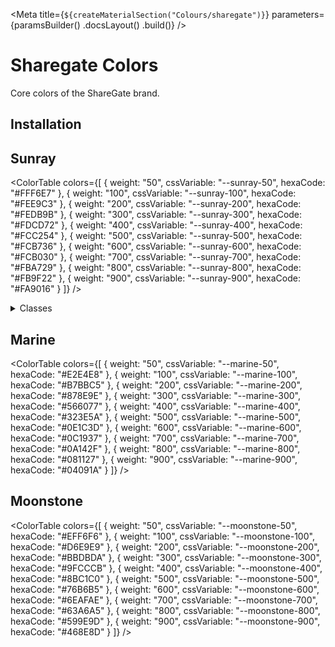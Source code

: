 
<Meta
    title={`${createMaterialSection("Colours/sharegate")}`}
    parameters={paramsBuilder()
        .docsLayout(<MaterialsLayout sourcePath="/packages/foundation/src" />)
        .build()}
/>

# Sharegate Colors

Core colors of the ShareGate brand.

## Installation

<Installation />

## Sunray

<ColorTable
    colors={[
        { weight: "50", cssVariable: "--sunray-50", hexaCode: "#FFF6E7" },
        { weight: "100", cssVariable: "--sunray-100", hexaCode: "#FEE9C3" },
        { weight: "200", cssVariable: "--sunray-200", hexaCode: "#FEDB9B" },
        { weight: "300", cssVariable: "--sunray-300", hexaCode: "#FDCD72" },
        { weight: "400", cssVariable: "--sunray-400", hexaCode: "#FCC254" },
        { weight: "500", cssVariable: "--sunray-500", hexaCode: "#FCB736" },
        { weight: "600", cssVariable: "--sunray-600", hexaCode: "#FCB030" },
        { weight: "700", cssVariable: "--sunray-700", hexaCode: "#FBA729" },
        { weight: "800", cssVariable: "--sunray-800", hexaCode: "#FB9F22" },
        { weight: "900", cssVariable: "--sunray-900", hexaCode: "#FA9016" }
    ]}
/>

<details><summary>Classes</summary>

<TachyonsFile relativeFilePath="brands/apricot.css" />

</details>

## Marine

<ColorTable
    colors={[
        { weight: "50", cssVariable: "--marine-50", hexaCode: "#E2E4E8" },
        { weight: "100", cssVariable: "--marine-100", hexaCode: "#B7BBC5" },
        { weight: "200", cssVariable: "--marine-200", hexaCode: "#878E9E" },
        { weight: "300", cssVariable: "--marine-300", hexaCode: "#566077" },
        { weight: "400", cssVariable: "--marine-400", hexaCode: "#323E5A" },
        { weight: "500", cssVariable: "--marine-500", hexaCode: "#0E1C3D" },
        { weight: "600", cssVariable: "--marine-600", hexaCode: "#0C1937" },
        { weight: "700", cssVariable: "--marine-700", hexaCode: "#0A142F" },
        { weight: "800", cssVariable: "--marine-800", hexaCode: "#081127" },
        { weight: "900", cssVariable: "--marine-900", hexaCode: "#04091A" }
    ]}
/>

## Moonstone

<ColorTable
    colors={[
        { weight: "50", cssVariable: "--moonstone-50", hexaCode: "#EFF6F6" },
        { weight: "100", cssVariable: "--moonstone-100", hexaCode: "#D6E9E9" },
        { weight: "200", cssVariable: "--moonstone-200", hexaCode: "#BBDBDA" },
        { weight: "300", cssVariable: "--moonstone-300", hexaCode: "#9FCCCB" },
        { weight: "400", cssVariable: "--moonstone-400", hexaCode: "#8BC1C0" },
        { weight: "500", cssVariable: "--moonstone-500", hexaCode: "#76B6B5" },
        { weight: "600", cssVariable: "--moonstone-600", hexaCode: "#6EAFAE" },
        { weight: "700", cssVariable: "--moonstone-700", hexaCode: "#63A6A5" },
        { weight: "800", cssVariable: "--moonstone-800", hexaCode: "#599E9D" },
        { weight: "900", cssVariable: "--moonstone-900", hexaCode: "#468E8D" }
    ]}
/>
